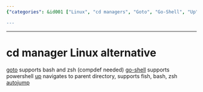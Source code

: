 ```yaml
---
{"categories": &id001 ["Linux", "cd managers", "Goto", "Go-Shell", "Up", "AutoJump", "shells"], "category": "Linux", "date": "2023-08-08 18:38:06", "description": "This article discusses various Linux cd managers, comparing their features and compatibility with different shells. Alternatives such as Goto (supporting bash & zsh), Go-Shell (compatible with PowerShell), Up (capable of navigating to parent directory and supporting fish, bash, zsh) and AutoJump (a popular choice) are examined in detail.", "tags": *id001, "title": "Exploring Alternative Linux Cd Managers: Goto, Go-Shell, Up, and AutoJump"}

---
```


------

# cd manager Linux alternative

[goto](https://github.com/iridakos/goto) supports bash and zsh (compdef needed)
[go-shell](https://github.com/cameronharp/Go-Shell) supports powershell
[up](https://github.com/shannonmoeller/up) navigates to parent directory, supports fish, bash, zsh
[autojump](https://github.com/wting/autojump)

